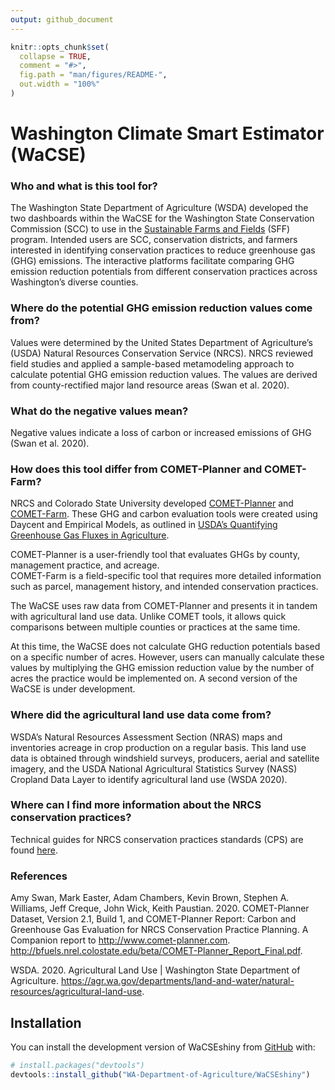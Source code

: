 ```yaml
---
output: github_document
---
```


<!-- README.md is generated from README.Rmd. Please edit that file -->

```r
knitr::opts_chunk$set(
  collapse = TRUE,
  comment = "#>",
  fig.path = "man/figures/README-",
  out.width = "100%"
)
```

# Washington Climate Smart Estimator (WaCSE)

### Who and what is this tool for? 

The Washington State Department of Agriculture (WSDA) developed the two dashboards within the WaCSE for the Washington State Conservation Commission (SCC) to use in the [Sustainable Farms and Fields](https://www.scc.wa.gov/sff) (SFF) program. Intended users are SCC, conservation districts, and farmers interested in identifying conservation practices to reduce greenhouse gas (GHG) emissions. The interactive platforms facilitate comparing GHG emission reduction potentials from different conservation practices across Washington’s diverse counties.  

### Where do the potential GHG emission reduction values come from?  

Values were determined by the United States Department of Agriculture's (USDA) Natural Resources Conservation Service (NRCS). NRCS reviewed field studies and applied a sample-based metamodeling approach to calculate potential GHG emission reduction values. The values are derived from county-rectified major land resource areas (Swan et al. 2020).     

### What do the negative values mean?  

Negative values indicate a loss of carbon or increased emissions of GHG (Swan et al. 2020).   


### How does this tool differ from COMET-Planner and COMET-Farm? 

NRCS and Colorado State University developed [COMET-Planner](http://comet-planner.com/) and [COMET-Farm](http://comet-farm.com/). These GHG and carbon evaluation tools were created using Daycent and Empirical Models, as outlined in [USDA's Quantifying Greenhouse Gas Fluxes in Agriculture](https://www.usda.gov/sites/default/files/documents/USDATB1939_07072014.pdf).   

COMET-Planner is a user-friendly tool that evaluates GHGs by county, management practice, and acreage.   
COMET-Farm is a field-specific tool that requires more detailed information such as parcel, management history, and intended conservation practices.   

The WaCSE uses raw data from COMET-Planner and presents it in tandem with agricultural land use data. Unlike COMET tools, it allows quick comparisons between multiple counties or practices at the same time.  

At this time, the WaCSE does not calculate GHG reduction potentials based on a specific number of acres. However, users can manually calculate these values by multiplying the GHG emission reduction value by the number of acres the practice would be implemented on. A second version of the WaCSE is under development. 

### Where did the agricultural land use data come from?  

WSDA's Natural Resources Assessment Section (NRAS) maps and inventories acreage in crop production on a regular basis.  This land use data is obtained through windshield surveys, producers, aerial and satellite imagery, and the USDA National Agricultural Statistics Survey (NASS) Cropland Data Layer to identify agricultural land use (WSDA 2020).    

### Where can I find more information about the NRCS conservation practices? 

Technical guides for NRCS conservation practices standards (CPS) are found [here](https://www.nrcs.usda.gov/wps/portal/nrcs/main/national/technical/cp/). 

### References 

Amy Swan, Mark Easter, Adam Chambers, Kevin Brown, Stephen A. Williams, Jeff Creque, John Wick, Keith Paustian. 2020. COMET-Planner Dataset, Version 2.1, Build 1, and COMET-Planner Report: Carbon and Greenhouse Gas Evaluation for NRCS Conservation Practice Planning. A Companion report to [http://www.comet-planner.com](http://www.comet-planner.com). [http://bfuels.nrel.colostate.edu/beta/COMET-Planner_Report_Final.pdf](http://bfuels.nrel.colostate.edu/beta/COMET-Planner_Report_Final.pdf). 

WSDA. 2020. Agricultural Land Use | Washington State Department of Agriculture. [https://agr.wa.gov/departments/land-and-water/natural-resources/agricultural-land-use](https://agr.wa.gov/departments/land-and-water/natural-resources/agricultural-land-use). 

## Installation

You can install the development version of WaCSEshiny from [GitHub](https://github.com/) with:

``` r
# install.packages("devtools")
devtools::install_github("WA-Department-of-Agriculture/WaCSEshiny")
```
